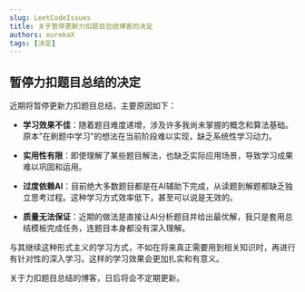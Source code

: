 ```yaml
---
slug: LeetCodeIssues
title: 关于暂停更新力扣题目总结博客的决定
authors: eurekaX
tags: [决定]
---
```



## 暂停力扣题目总结的决定

<!-- truncate -->

近期将暂停更新力扣题目总结，主要原因如下：

- **学习效果不佳**：随着题目难度递增，涉及许多我尚未掌握的概念和算法基础。原本"在刷题中学习"的想法在当前阶段难以实现，缺乏系统性学习动力。

- **实用性有限**：即使理解了某些题目解法，也缺乏实际应用场景，导致学习成果难以巩固和运用。

- **过度依赖AI**：目前绝大多数题目都是在AI辅助下完成，从读题到解题都缺乏独立思考过程。这种学习方式效率低下，甚至可以说是无效的。

- **质量无法保证**：近期的做法是直接让AI分析题目并给出最优解，我只是套用总结模板完成任务，连题目本身都没有深入理解。

与其继续这种形式主义的学习方式，不如在将来真正需要用到相关知识时，再进行有针对性的深入学习。这样的学习效果会更加扎实和有意义。

关于力扣题目总结的博客，日后将会不定期更新。


